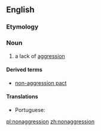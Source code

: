 ==English==

===Etymology===
{{prefix|non|aggression}}

===Noun===
{{en-noun|-|s}}

# a lack of [[aggression]]

====Derived terms====
* [[non-aggression pact]]

====Translations====
{{trans-top|a lack of aggression}}
* Portuguese: {{t|pt|não-agressão|f}}
{{trans-mid}}
{{trans-bottom}}

[[pl:nonaggression]]
[[zh:nonaggression]]